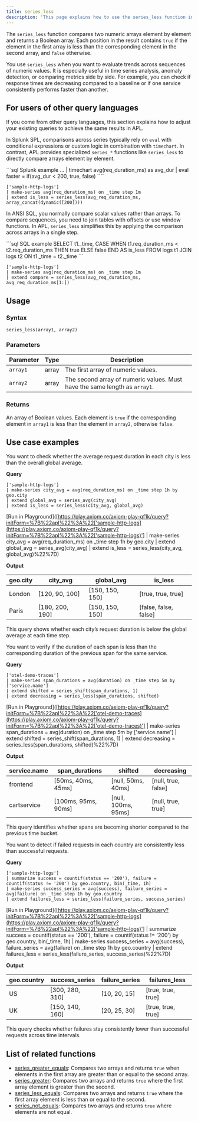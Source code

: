 ```yaml
---
title: series_less
description: 'This page explains how to use the series_less function in APL.'
---
```


The `series_less` function compares two numeric arrays element by element and returns a Boolean array. Each position in the result contains `true` if the element in the first array is less than the corresponding element in the second array, and `false` otherwise.

You use `series_less` when you want to evaluate trends across sequences of numeric values. It is especially useful in time series analysis, anomaly detection, or comparing metrics side by side. For example, you can check if response times are decreasing compared to a baseline or if one service consistently performs faster than another.

## For users of other query languages

If you come from other query languages, this section explains how to adjust your existing queries to achieve the same results in APL.

<AccordionGroup>
<Accordion title="Splunk SPL users">

In Splunk SPL, comparisons across series typically rely on `eval` with conditional expressions or custom logic in combination with `timechart`. In contrast, APL provides specialized `series_*` functions like `series_less` to directly compare arrays element by element.

<CodeGroup>
```sql Splunk example
... | timechart avg(req_duration_ms) as avg_dur 
| eval faster = if(avg_dur < 200, true, false)
````

```kusto APL equivalent
['sample-http-logs']
| make-series avg(req_duration_ms) on _time step 1m
| extend is_less = series_less(avg_req_duration_ms, array_concat(dynamic([200])))
```

</CodeGroup>

</Accordion>
<Accordion title="ANSI SQL users">

In ANSI SQL, you normally compare scalar values rather than arrays. To compare sequences, you need to join tables with offsets or use window functions. In APL, `series_less` simplifies this by applying the comparison across arrays in a single step.

<CodeGroup>
```sql SQL example
SELECT t1._time,
       CASE WHEN t1.req_duration_ms < t2.req_duration_ms THEN true ELSE false END AS is_less
FROM logs t1
JOIN logs t2
  ON t1._time = t2._time
```

```kusto APL equivalent
['sample-http-logs']
| make-series avg(req_duration_ms) on _time step 1m
| extend compare = series_less(avg_req_duration_ms, avg_req_duration_ms[1:])
```

</CodeGroup>

</Accordion>
</AccordionGroup>

## Usage

### Syntax

```kusto
series_less(array1, array2)
```

### Parameters

| Parameter | Type  | Description                                                                |
| --------- | ----- | -------------------------------------------------------------------------- |
| `array1`  | array | The first array of numeric values.                                         |
| `array2`  | array | The second array of numeric values. Must have the same length as `array1`. |

### Returns

An array of Boolean values. Each element is `true` if the corresponding element in `array1` is less than the element in `array2`, otherwise `false`.

## Use case examples

<Tabs>
<Tab title="Log analysis">

You want to check whether the average request duration in each city is less than the overall global average.

**Query**

```kusto
['sample-http-logs']
| make-series city_avg = avg(req_duration_ms) on _time step 1h by geo.city
| extend global_avg = series_avg(city_avg)
| extend is_less = series_less(city_avg, global_avg)
```

[Run in Playground]([https://play.axiom.co/axiom-play-qf1k/query?initForm=%7B%22apl%22%3A%22['sample-http-logs](https://play.axiom.co/axiom-play-qf1k/query?initForm=%7B%22apl%22%3A%22['sample-http-logs)'] | make-series city_avg = avg(req_duration_ms) on _time step 1h by geo.city | extend global_avg = series_avg(city_avg) | extend is_less = series_less(city_avg, global_avg)%22%7D)

**Output**

| geo.city | city_avg        | global_avg      | is_less               |
| -------- | ---------------- | ---------------- | ---------------------- |
| London   | [120, 90, 100]  | [150, 150, 150] | [true, true, true]    |
| Paris    | [180, 200, 190] | [150, 150, 150] | [false, false, false] |

This query shows whether each city’s request duration is below the global average at each time step.

</Tab>
<Tab title="OpenTelemetry traces">

You want to verify if the duration of each span is less than the corresponding duration of the previous span for the same service.

**Query**

```kusto
['otel-demo-traces']
| make-series span_durations = avg(duration) on _time step 5m by ['service.name']
| extend shifted = series_shift(span_durations, 1)
| extend decreasing = series_less(span_durations, shifted)
```

[Run in Playground]([https://play.axiom.co/axiom-play-qf1k/query?initForm=%7B%22apl%22%3A%22['otel-demo-traces](https://play.axiom.co/axiom-play-qf1k/query?initForm=%7B%22apl%22%3A%22['otel-demo-traces)'] | make-series span_durations = avg(duration) on _time step 5m by ['service.name'] | extend shifted = series_shift(span_durations, 1) | extend decreasing = series_less(span_durations, shifted)%22%7D)

**Output**

| service.name | span_durations      | shifted              | decreasing           |
| ------------ | -------------------- | -------------------- | -------------------- |
| frontend     | [50ms, 40ms, 45ms]  | [null, 50ms, 40ms]  | [null, true, false] |
| cartservice  | [100ms, 95ms, 90ms] | [null, 100ms, 95ms] | [null, true, true]  |

This query identifies whether spans are becoming shorter compared to the previous time bucket.

</Tab>
<Tab title="Security logs">

You want to detect if failed requests in each country are consistently less than successful requests.

**Query**

```kusto
['sample-http-logs']
| summarize success = countif(status == '200'), failure = countif(status != '200') by geo.country, bin(_time, 1h)
| make-series success_series = avg(success), failure_series = avg(failure) on _time step 1h by geo.country
| extend failures_less = series_less(failure_series, success_series)
```

[Run in Playground]([https://play.axiom.co/axiom-play-qf1k/query?initForm=%7B%22apl%22%3A%22['sample-http-logs](https://play.axiom.co/axiom-play-qf1k/query?initForm=%7B%22apl%22%3A%22['sample-http-logs)'] | summarize success = countif(status == '200'), failure = countif(status != '200') by geo.country, bin(_time, 1h) | make-series success_series = avg(success), failure_series = avg(failure) on _time step 1h by geo.country | extend failures_less = series_less(failure_series, success_series)%22%7D)

**Output**

| geo.country | success_series  | failure_series | failures_less      |
| ----------- | ---------------- | --------------- | ------------------- |
| US          | [300, 280, 310] | [10, 20, 15]   | [true, true, true] |
| UK          | [150, 140, 160] | [20, 25, 30]   | [true, true, true] |

This query checks whether failures stay consistently lower than successful requests across time intervals.

</Tab>
</Tabs>

## List of related functions

- [series_greater_equals](/apl/scalar-functions/time-series/series-greater-equals): Compares two arrays and returns `true` when elements in the first array are greater than or equal to the second array.
- [series_greater](/apl/scalar-functions/time-series/series-greater): Compares two arrays and returns `true` where the first array element is greater than the second.
- [series_less_equals](/apl/scalar-functions/time-series/series-less-equals): Compares two arrays and returns `true` where the first array element is less than or equal to the second.
- [series_not_equals](/apl/scalar-functions/time-series/series-not-equals): Compares two arrays and returns `true` where elements are not equal.

